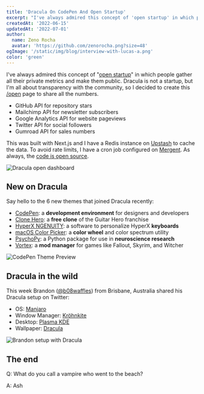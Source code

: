 ```yaml
---
title: 'Dracula On CodePen And Open Startup'
excerpt: "I've always admired this concept of 'open startup' in which people gather all their private metrics and make them public."
createdAt: '2022-06-15'
updatedAt: '2022-07-01'
author:
  name: Zeno Rocha
  avatar: 'https://github.com/zenorocha.png?size=48'
ogImage: '/static/img/blog/interview-with-lucas-a.png'
color: 'green'
---
```


I've always admired this concept of "[open startup](https://twitter.com/levelsio/status/968219339588493312)" in which people gather all their private metrics and make them public. Dracula is not a startup, but I'm all about transparency with the community, so I decided to create this [/open](/open) page to share all the numbers.

- GitHub API for repository stars
- Mailchimp API for newsletter subscribers
- Google Analytics API for website pageviews
- Twitter API for social followers
- Gumroad API for sales numbers

This was built with Next.js and I have a Redis instance on [Upstash](https://upstash.com/) to cache the data. To avoid rate limits, I have a cron job configured on [Mergent](https://mergent.co/). As always, the [code is open source](https://github.com/dracula/draculatheme.com).

![Dracula open dashboard](/static/img/blog/dracula-on-codepen-and-open-startup-a.png)

## New on Dracula

Say hello to the 6 new themes that joined Dracula recently:

- [CodePen](/codepen): a **development environment** for designers and developers
- [Clone Hero](/clone-hero): a **free clone** of the Guitar Hero franchise
- [HyperX NGENUITY](/ngenuity): a software to personalize HyperX **keyboards**
- [macOS Color Picker](/macos-color-picker): a **color wheel** and color spectrum utility
- [PsychoPy](/psychopy): a Python package for use in **neuroscience research**
- [Vortex](/vortex-mod-manager): a **mod manager** for games like Fallout, Skyrim, and Witcher

![CodePen Theme Preview](/static/img/blog/dracula-on-codepen-and-open-startup-b.png)

## Dracula in the wild

This week Brandon ([@b08waffles](https://twitter.com/b08waffles/status/1535963933378768910)) from Brisbane, Australia shared his Dracula setup on Twitter:

- OS: [Manjaro](https://manjaro.org/)
- Window Manager: [Kröhnkite](https://github.com/esjeon/krohnkite)
- Desktop: [Plasma KDE](https://kde.org/plasma-desktop/)
- Wallpaper: [Dracula](https://github.com/dracula/wallpaper/blob/master/manjaro.png)

![Brandon setup with Dracula](/static/img/blog/dracula-on-codepen-and-open-startup-c.png)

## The end

Q: What do you call a vampire who went to the beach?

A: Ash

